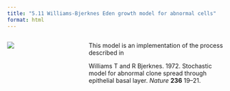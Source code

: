 ```yaml
---
title: "5.11 Williams-Bjerknes Eden growth model for abnormal cells"
format: html
---
```


:::: {.columns}
::: {.column width=35%}
[![](5.11-edenWilliamsBjerknes.png)](5.11-eden-williams-bjerknes.nlogox)
:::

::: {.column width=65%}
This model is an implementation of the process described in

Williams T and R Bjerknes. 1972. Stochastic model for abnormal clone spread through epithelial basal layer. _Nature_ **236** 19–21.
:::
::::